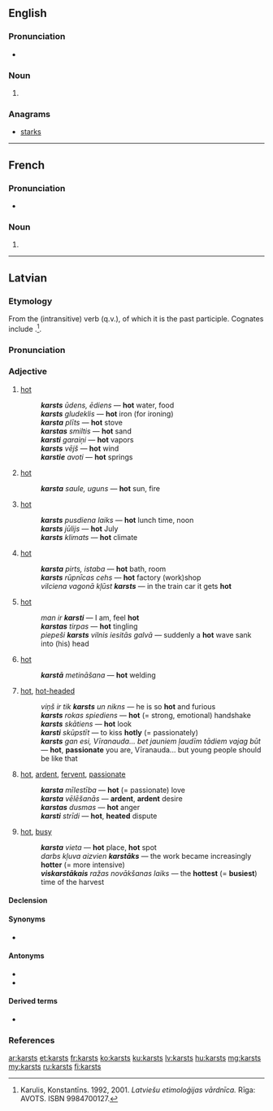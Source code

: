 ==English==

===Pronunciation===
* {{rhymes|ɑː(r)sts}}

===Noun===
{{head|en|plural}}

# {{plural of|karst|lang=en|nocat=1}}

===Anagrams===
* [[starks#English|starks]]

----

==French==

===Pronunciation===
* {{IPA|/kaʁst/|lang=fr}}

===Noun===
{{head|fr|plural}}

# {{plural of|karst|lang=fr|nocat=1}}

----

==Latvian==

===Etymology===
From the (intransitive) verb {{term|karst||to heat up, to grow hot|lang=lv}} (q.v.), of which it is the past participle. Cognates include {{etyl|lt|-}} {{term|karštas|lang=lt}}.<ref>Karulis, Konstantīns. 1992, 2001. ''Latviešu etimoloģijas vārdnīca.'' Rīga: AVOTS. ISBN 9984700127.</ref>.

===Pronunciation===
{{rfap|lang=lv}}

===Adjective===
{{lv-adj|karst}}

# [[hot]] {{gloss|having [[relatively]] [[high]] [[temperature]]}}
#: '''''karsts''' ūdens, ēdiens'' — '''hot'''  water, food
#: '''''karsts''' gludeklis'' — '''hot''' iron (for ironing)
#: '''''karsta''' plīts'' — '''hot''' stove
#: '''''karstas''' smiltis'' — '''hot''' sand
#: '''''karsti''' garaiņi'' — '''hot''' vapors
#: '''''karsts''' vējš'' — '''hot''' wind
#: '''''karstie''' avoti'' — '''hot''' springs
# [[hot]] {{gloss|which [[irradiate]]s a lot of [[heat]]}}
#: '''''karsta''' saule, uguns'' — '''hot''' sun, fire
# {{context|[[time]]|lang=lv}} [[hot]] {{gloss|having [[relatively]] [[high]] [[air]] [[temperature]]}}
#: '''''karsts''' pusdiena laiks'' — '''hot''' lunch time, noon
#: '''''karsts''' jūlijs'' — '''hot''' July
#: '''''karsts''' klimats'' — '''hot''' climate
# {{context|[[place]]|lang=lv}} [[hot]] {{gloss|where the [[temperature]] is ([[typically]]) [[relatively]] [[high]]}}
#: '''''karsta''' pirts, istaba'' — '''hot''' bath, room
#: '''''karsts''' rūpnīcas cehs'' — '''hot''' factory (work)shop
#: ''vilciena vagonā kļūst '''karsts''''' — in the train car it gets '''hot'''
# [[hot]] {{gloss|[[relate|relating]] to [[high]] [[body]] [[temperature]] and the [[feeling]]s it [[cause]]s}}
#: ''man ir '''karsti''''' — I am, feel '''hot'''
#: '''''karstas''' tirpas'' — '''hot''' tingling
#: ''piepeši '''karsts''' vilnis iesitās galvā'' — suddenly a '''hot''' wave sank into (his) head
# [[hot]] {{gloss|which is [[done]] [[by]] [[heat]]ing or [[take place|takes place]] at [[high]] [[temperature]]s}}
#: '''''karstā''' metināšana'' — '''hot''' welding
# {{context|of [[people]], their [[action]]s|lang=lv}} [[hot]], [[hot-headed]] {{gloss|having very [[strong]], [[impatient]] [[character]], [[temperament]]; [[temperamental]], [[passionate]]; [[express]]ing such a [[character]]}}
#: ''viņš ir tik '''karsts''' un nikns'' — he is so '''hot''' and furious
#: '''''karsts''' rokas spiediens'' — '''hot''' (= strong, emotional) handshake
#: '''''karsts''' skātiens'' — '''hot''' look
#: '''''karsti''' skūpstīt'' — to kiss '''hotly''' (= passionately)
#: '''''karsts''' gan esi, Vīranauda... bet jauniem ļaudīm tādiem vajag būt'' — '''hot''', '''passionate''' you are, Vīranauda... but young people should be like that
# {{context|of [[feeling]]s, [[action]]s|lang=lv}} [[hot]], [[ardent]], [[fervent]], [[passionate]]
#: '''''karsta''' mīlestība'' — '''hot''' (= passionate) love
#: '''''karsta''' vēlēšanās'' — '''ardent''', '''ardent''' desire
#: '''''karstas''' dusmas'' — '''hot''' anger
#: '''''karsti''' strīdi'' — '''hot''', '''heated''' dispute
# {{context|of [[place]]s, [[time]]s|lang=lv}} [[hot]], [[busy]] {{gloss|[[where]] or [[when]] something [[happen]]s [[intensive]]ly, e.g. [[war]]}}
#: '''''karsta''' vieta'' — '''hot''' place, '''hot''' spot
#: ''darbs kļuva aizvien '''karstāks''''' — the work became increasingly '''hotter''' (= more intensive)
#: '''''viskarstākais''' ražas novākšanas laiks'' — the '''hottest''' (= '''busiest''') time of the harvest

====Declension====
{{lv-decl-adj|karst|extrawidth=-100}}

====Synonyms====
* {{l|lv|silts}}

====Antonyms====
* {{l|lv|auksts}}
* {{l|lv|vēss}}

====Derived terms====
* {{l|lv|karstums}}

===References===
<references />

[[ar:karsts]]
[[et:karsts]]
[[fr:karsts]]
[[ko:karsts]]
[[ku:karsts]]
[[lv:karsts]]
[[hu:karsts]]
[[mg:karsts]]
[[my:karsts]]
[[ru:karsts]]
[[fi:karsts]]